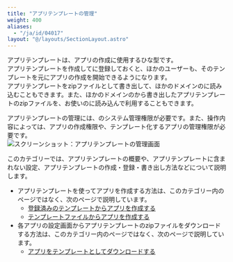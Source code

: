 ```yaml
---
title: "アプリテンプレートの管理"
weight: 400
aliases:
  - "/ja/id/04017"
layout: "@/layouts/SectionLayout.astro"
---
```




アプリテンプレートは、アプリの作成に使用するひな型です。  
アプリテンプレートを作成して<Kintone />に登録しておくと、ほかのユーザーも、そのテンプレートを元にアプリの作成を開始できるようになります。  
アプリテンプレートをzipファイルとして書き出して、ほかのドメインの<Kintone />に読み込むこともできます。また、ほかのドメインの<Kintone />から書き出したアプリテンプレートのzipファイルを、お使いの<Kintone />に読み込んで利用することもできます。

アプリテンプレートの管理には、<Kintone />のシステム管理権限が必要です。また、操作内容によっては、アプリの作成権限や、テンプレート化するアプリの管理権限が必要です。  
<Img src="/k/kintone/img-ja/template_01.png" alt="スクリーンショット：アプリテンプレートの管理画面" />

このカテゴリーでは、アプリテンプレートの概要や、アプリテンプレートに含まれない設定、アプリテンプレートの作成・登録・書き出し方法などについて説明します。

<Hint>

* アプリテンプレートを使ってアプリを作成する方法は、このカテゴリー内のページではなく、次のページで説明しています。
  * [登録済みのテンプレートからアプリを作成する](/k/ja/id/040632.html)
  * [テンプレートファイルからアプリを作成する](/k/ja/id/040627.html)
* 各アプリの設定画面からアプリテンプレートのzipファイルをダウンロードする方法は、このカテゴリー内のページではなく、次のページで説明しています。
  * [アプリをテンプレートとしてダウンロードする](/k/ja/id/040493.html)


</Hint>
